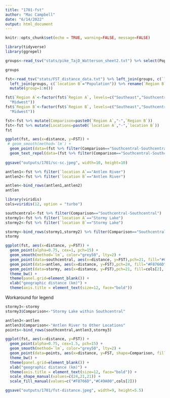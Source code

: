```yaml
---
title: "1701-fst"
author: "Mac Campbell"
date: "6/14/2022"
output: html_document
---
```


```r
knitr::opts_chunk$set(echo = TRUE, warning=FALSE, message=FALSE)
```

```r
library(tidyverse)
library(ggrepel)
```

```r
groups<-read_tsv("stats/pike_TajD_Watterson_sheet2.txt") %>% select(Population,group) %>% mutate(Region=group) %>% unique() %>% select(-group)

groups
```

```r
fst<-read_tsv("stats/FST_distance_data.txt") %>% left_join(groups, c(`location A`="Population")) %>% rename(`Region A`=Region) %>%
  left_join(groups, c(`location B`="Population")) %>% rename(`Region B`=Region) %>%
  mutate(group=1:n())

fst$`Region A`<-factor(fst$`Region A`, levels=c("Southeast","Southcentral","Southwest","Interior","Northwest","North",
  "Midwest"))
fst$`Region B`<-factor(fst$`Region B`, levels=c("Southeast","Southcentral","Southwest","Interior","Northwest","North",
  "Midwest"))

fst<-fst %>% mutate(Comparison=paste0(`Region A`,"-",`Region B`))
fst<-fst %>% mutate(Locations=paste0(`location A`,"-",`location B`))
fst
```


```r
ggplot(fst, aes(x=distance, y=FST)) +
 # geom_smooth(method=`lm`) +
  geom_point(data=(fst %>% filter(Comparison=="Southcentral-Southcentral")), aes(x=distance, y=FST),pch=21, fill="#C49A00") +
  geom_text_repel(data=(fst %>% filter(Comparison=="Southcentral-Southcentral")), aes(x=distance, y=FST, label=Locations),max.overlaps = Inf)
  
ggsave("outputs/1701/sc-sc.jpeg", width=10, height=10)
```

```r
antlen1<-fst %>% filter(`location A`=="Antlen River")
antlen2<-fst %>% filter(`location B`=="Antlen River")

antlen<-bind_rows(antlen1,antlen2)
antlen
```
```r
library(viridis)
cols=viridis(12, option = "turbo")
```

```r
southcentral<-fst %>% filter(Comparison=="Southcentral-Southcentral")
stormy1<-fst %>% filter(`location A`=="Stormy Lake")
stormy2<-fst %>% filter(`location B`=="Stormy Lake")

stormy<-bind_rows(stormy1,stormy2) %>% filter(Comparison=="Southcentral-Southcentral")
stormy
```

```r
ggplot(fst, aes(x=distance, y=FST)) +
  geom_point(alpha=0.75, cex=1, pch=15) +
  geom_smooth(method=`lm`, color="grey50", lty=2) +
  geom_point(data=southcentral, aes(x=distance, y=FST),pch=21, fill="#C49A00", cex=1.5) +
  geom_point(data=antlen, aes(x=distance, y=FST),pch=24, fill="#F8766D", cex=1.5) +
  geom_point(data=stormy, aes(x=distance, y=FST),pch=21, fill=cols[2], cex=1.5) +
  theme_bw() +
  theme(panel.grid=element_blank()) +
  xlab("geographic distance (km)") +
  theme(axis.title = element_text(size=12, face="bold")) 
```

Workaround for legend

```r
stormy3<-stormy
stormy3$Comparison<-"Stormy Lake within Southcentral"

antlen3<-antlen
antlen3$Comparison<-"Antlen River to Other Locations"
points<-bind_rows(southcentral,antlen3,stormy3)
```

```r
ggplot(fst, aes(x=distance, y=FST)) +
  geom_point(alpha=0.75, cex=1.5, pch=15) +
  geom_smooth(method=`lm`, color="grey50", lty=2) +
  geom_point(data=points, aes(x=distance, y=FST, shape=Comparison, fill=Comparison), cex=2) +
  theme_bw() +
  theme(panel.grid=element_blank()) +
  xlab("geographic distance (km)") +
  theme(axis.title = element_text(size=12, face="bold")) +
  scale_shape_manual(values=c(24,21,21)) +
  scale_fill_manual(values=c("#F8766D","#C49A00",cols[2]))

ggsave("outputs/1701/fst-distance.jpeg", width=9, height=5.5)
```


